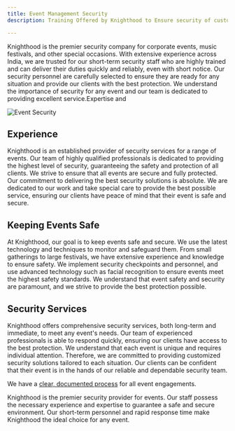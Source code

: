 ```yaml
---
title: Event Management Security
description: Training Offered by Knighthood to Ensure security of customer premises

---
```



Knighthood is the premier security company for corporate events, music festivals, and other special occasions. With extensive experience across India, we are trusted for our short-term security staff who are highly trained and can deliver their duties quickly and reliably, even with short notice. Our security personnel are carefully selected to ensure they are ready for any situation and provide our clients with the best protection. We understand the importance of security for any event and our team is dedicated to providing excellent service.Expertise and 

![Event Security](/4s.jpg)

## Experience

Knighthood is an established provider of security services for a range of events. Our team of highly qualified professionals is dedicated to providing the highest level of security, guaranteeing the safety and protection of all clients. We strive to ensure that all events are secure and fully protected. Our commitment to delivering the best security solutions is absolute. We are dedicated to our work and take special care to provide the best possible service, ensuring our clients have peace of mind that their event is safe and secure.

## Keeping Events Safe

At Knighthood, our goal is to keep events safe and secure. We use the latest technology and techniques to monitor and safeguard them. From small gatherings to large festivals, we have extensive experience and knowledge to ensure safety. We implement security checkpoints and personnel, and use advanced technology such as facial recognition to ensure events meet the highest safety standards. We understand that event safety and security are paramount, and we strive to provide the best protection possible.

## Security Services

Knighthood offers comprehensive security services, both long-term and immediate, to meet any event's needs. Our team of experienced professionals is able to respond quickly, ensuring our clients have access to the best protection.
We understand that each event is unique and requires individual attention. Therefore, we are committed to providing customized security solutions tailored to each situation. Our clients can be confident that their event is in the hands of our reliable and dependable security team.

We have a [clear, documented process](/security/event-security/before) for all event engagements.

Knighthood is the premier security provider for events. Our staff possess the necessary experience and expertise to guarantee a safe and secure environment. Our short-term personnel and rapid response time make Knighthood the ideal choice for any event.

